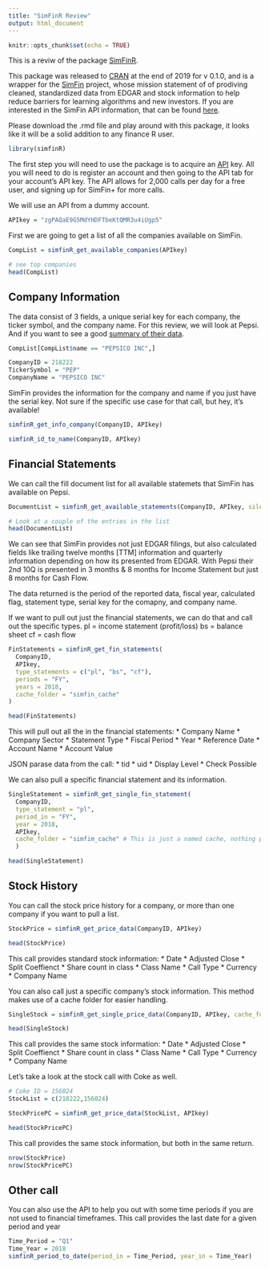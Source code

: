 ---
title: "SimFinR Review"
output: html_document
---

```{r setup, include=FALSE}
knitr::opts_chunk$set(echo = TRUE)
```

This is a reviw of the package [SimFinR](https://github.com/msperlin/simfinR/).

This package was released to [CRAN](https://cran.r-project.org/web/packages/simfinR/index.html) at the end of 2019 for v 0.1.0, and is a wrapper for the [SimFin](https://simfin.com/) project, whose mission statement of of prodiving cleaned, standardized data from EDGAR and stock information to help reduce barriers for learning algorithms and new investors. If you are interested in the SimFin API information, that can be found [here](https://simfin.com/api/v1/documentation/).

Please download the .rmd file and play around with this package, it looks like it will be a solid addition to any finance R user.

```{r echo = FALSE}
library(simfinR)
```

The first step you will need to use the package is to acquire an [API](https://simfin.com/data/api) key.  All you will need to do is register an account and then going to the API tab for your account's API key.  The API allows for 2,000 calls per day for a free user, and signing up for SimFin+ for more calls.  

We will use an API from a dummy account.

```{r}
APIkey = "zgPAQaE9G5MdYHDFTbeKtQMR3u4iUgp5"
```

First we are going to get a list of all the companies available on SimFin.

```{r}
CompList = simfinR_get_available_companies(APIkey)

# see top companies
head(CompList)
```

## Company Information

The data consist of 3 fields, a unique serial key for each company, the ticker symbol, and the company name.  For this review, we will look at Pepsi.  And if you want to see a good [summary of their data](https://simfin.com/data/companies/218222).

```{r}
CompList[CompList$name == "PEPSICO INC",]

CompanyID = 218222
TickerSymbol = "PEP"
CompanyName = "PEPSICO INC"
```

SimFin provides the information for the company and name if you just have the serial key.  Not sure if the specific use case for that call, but hey, it's available!

```{r}
simfinR_get_info_company(CompanyID, APIkey)
```

```{r}
simfinR_id_to_name(CompanyID, APIkey)
```

## Financial Statements

We can call the fill document list for all available statemets that SimFin has available on Pepsi.

```{r}
DocumentList = simfinR_get_available_statements(CompanyID, APIkey, silent = TRUE)

# Look at a couple of the entries in the list
head(DocumentList)
```

We can see that SimFin provides not just EDGAR filings, but also calculated fields like trailing twelve months [TTM] information and quarterly information depending on how its presented from EDGAR.  With Pepsi their 2nd 10Q is presented in 3 months & 8 months for Income Statement but just 8 months for Cash Flow.

The data returned is the period of the reported data, fiscal year, calculated flag, statement type, serial key for the comapny, and company name.

If we want to pull out just the financial statements, we can do that and call out the specific types.
pl = income statement (profit/loss)
bs = balance sheet
cf = cash flow

```{r}
FinStatements = simfinR_get_fin_statements(
  CompanyID,
  APIkey,
  type_statements = c("pl", "bs", "cf"),
  periods = "FY",
  years = 2018,
  cache_folder = "simfin_cache"
)

head(FinStatements)
```

This will pull out all the in the financial statements:
* Company Name
* Company Sector
* Statement Type
* Fiscal Period
* Year
* Reference Date
* Account Name 
* Account Value

JSON parase data from the call:
* tid
* uid
* Display Level
* Check Possible

We can also pull a specific financial statement and its information.

```{r}
SingleStatement = simfinR_get_single_fin_statement(
  CompanyID,
  type_statement = "pl",
  period_in = "FY",
  year = 2018,
  APIkey,
  cache_folder = "simfim_cache" # This is just a named cache, nothing preset
  )

head(SingleStatement)
```

## Stock History

You can call the stock price history for a company, or more than one company if you want to pull a list.
```{r}
StockPrice = simfinR_get_price_data(CompanyID, APIkey)

head(StockPrice)
```
This call provides standard stock information:
* Date
* Adjusted Close
* Split Coeffienct
* Share count in class
* Class Name
* Call Type
* Currency
* Company Name


You can also call just a specific company's stock information.  This method makes use of a cache folder for easier handling.
```{r}
SingleStock = simfinR_get_single_price_data(CompanyID, APIkey, cache_folder = "simfim_cache")

head(SingleStock)
```
This call provides the same stock information:
* Date
* Adjusted Close
* Split Coeffienct
* Share count in class
* Class Name
* Call Type
* Currency
* Company Name

Let's take a look at the stock call with Coke as well.
```{r}
# Coke ID = 156024
StockList = c(218222,156024)

StockPricePC = simfinR_get_price_data(StockList, APIkey)

head(StockPricePC)
```
This call provides the same stock information, but both in the same return.
```{r}
nrow(StockPrice)
nrow(StockPricePC)
```

## Other call

You can also use the API to help you out with some time periods if you are not used to financial timeframes.  This call provides the last date for a given period and year
```{r}
Time_Period = "Q1"
Time_Year = 2018
simfinR_period_to_date(period_in = Time_Period, year_in = Time_Year)
```

